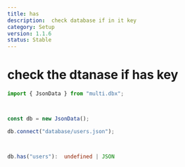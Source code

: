 ```yaml
---
title: has
description:  check database if in it key
category: Setup
version: 1.1.6
status: Stable
---
```


# check the dtanase if has key


```ts
import { JsonData } from "multi.dbx";



const db = new JsonData(); 

db.connect("database/users.json");



db.has("users"):  undefined | JSON
```
